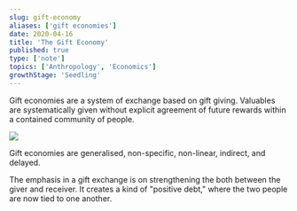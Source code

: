 ```yaml
---
slug: gift-economy
aliases: ['gift economies']
date: 2020-04-16
title: 'The Gift Economy'
published: true
type: ['note']
topics: ['Anthropology', 'Economics']
growthStage: 'Seedling'
---
```


Gift economies are a system of exchange based on gift giving. Valuables are systematically given without explicit agreement of future rewards within a contained community of people.

<Image src="https://res.cloudinary.com/dg3gyk0gu/image/upload/v1589328834/maggieappleton.com/notes/gift-economy.jpg" />

Gift economies are generalised, non-specific, non-linear, indirect, and delayed.

The emphasis in a gift exchange is on strengthening the both between the giver and receiver. It creates a kind of "positive debt," where the two people are now tied to one another.